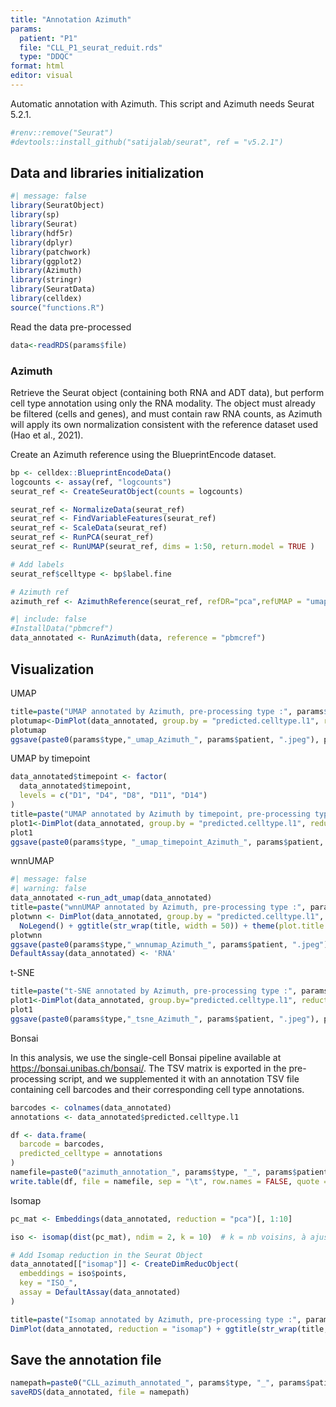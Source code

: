 ```yaml
---
title: "Annotation Azimuth"
params: 
  patient: "P1"
  file: "CLL_P1_seurat_reduit.rds"
  type: "DDQC"
format: html
editor: visual
---
```


Automatic annotation with Azimuth. This script and Azimuth needs Seurat 5.2.1.

```r
#renv::remove("Seurat")
#devtools::install_github("satijalab/seurat", ref = "v5.2.1")
```

## Data and libraries initialization

```r
#| message: false
library(SeuratObject)
library(sp)
library(Seurat)
library(hdf5r)
library(dplyr)
library(patchwork)
library(ggplot2)
library(Azimuth)
library(stringr)
library(SeuratData)
library(celldex)
source("functions.R")
```

Read the data pre-processed

```r
data<-readRDS(params$file)
```

### Azimuth

Retrieve the Seurat object (containing both RNA and ADT data), but perform cell type annotation using only the RNA modality. The object must already be filtered (cells and genes), and must contain raw RNA counts, as Azimuth will apply its own normalization consistent with the reference dataset used (Hao et al., 2021).

Create an Azimuth reference using the BlueprintEncode dataset.

```r
bp <- celldex::BlueprintEncodeData()
logcounts <- assay(ref, "logcounts")
seurat_ref <- CreateSeuratObject(counts = logcounts)

seurat_ref <- NormalizeData(seurat_ref)
seurat_ref <- FindVariableFeatures(seurat_ref)
seurat_ref <- ScaleData(seurat_ref)
seurat_ref <- RunPCA(seurat_ref)
seurat_ref <- RunUMAP(seurat_ref, dims = 1:50, return.model = TRUE )

# Add labels
seurat_ref$celltype <- bp$label.fine

# Azimuth ref
azimuth_ref <- AzimuthReference(seurat_ref, refDR="pca",refUMAP = "umap", refAssay="RNA", metadata = "celltype")
```

```r
#| include: false
#InstallData("pbmcref")
data_annotated <- RunAzimuth(data, reference = "pbmcref")
```

## Visualization

UMAP

```r
title=paste("UMAP annotated by Azimuth, pre-processing type :", params$type, ", patient", params$patient)
plotumap<-DimPlot(data_annotated, group.by = "predicted.celltype.l1", reduction = "umap", label = TRUE, repel = TRUE, label.size = 2.5) + ggtitle(str_wrap(title, width = 50)) + theme(plot.title = element_text(size = 10, hjust = 0.5))
plotumap
ggsave(paste0(params$type,"_umap_Azimuth_", params$patient, ".jpeg"), plotumap)
```

UMAP by timepoint

```r
data_annotated$timepoint <- factor(
  data_annotated$timepoint,
  levels = c("D1", "D4", "D8", "D11", "D14")
)
title=paste("UMAP annotated by Azimuth by timepoint, pre-processing type :", params$type, ", patient", params$patient)
plot1<-DimPlot(data_annotated, group.by = "predicted.celltype.l1", reduction = "umap", split.by = "timepoint", label = TRUE, repel = TRUE, label.size = 2.5) + ggtitle(str_wrap(title, width = 50)) + theme(plot.title = element_text(size = 10, hjust = 0.5))
plot1
ggsave(paste0(params$type, "_umap_timepoint_Azimuth_", params$patient, ".jpeg"), plot1)
```

wnnUMAP

```r
#| message: false
#| warning: false
data_annotated <-run_adt_umap(data_annotated)
title=paste("wnnUMAP annotated by Azimuth, pre-processing type :", params$type, ", patient", params$patient)
plotwnn <- DimPlot(data_annotated, group.by = "predicted.celltype.l1", reduction = 'wnn.umap', label = TRUE, repel = TRUE, label.size = 2.5) + 
  NoLegend() + ggtitle(str_wrap(title, width = 50)) + theme(plot.title = element_text(size = 10, hjust = 0.5))
plotwnn
ggsave(paste0(params$type,"_wnnumap_Azimuth_", params$patient, ".jpeg"), plotwnn)
DefaultAssay(data_annotated) <- 'RNA'
```

t-SNE

```r
title=paste("t-SNE annotated by Azimuth, pre-processing type :", params$type, ", patient", params$patient)
plot1<-DimPlot(data_annotated, group.by="predicted.celltype.l1", reduction = 'tsne', label = TRUE, repel = TRUE, label.size = 2.5) + ggtitle(str_wrap(title, width = 50)) + theme(plot.title = element_text(size = 10, hjust = 0.5))
plot1
ggsave(paste0(params$type,"_tsne_Azimuth_", params$patient, ".jpeg"), plot1)
```

Bonsai

In this analysis, we use the single-cell Bonsai pipeline available at <https://bonsai.unibas.ch/bonsai/>. The TSV matrix is exported in the pre-processing script, and we supplemented it with an annotation TSV file containing cell barcodes and their corresponding cell type annotations.

```r
barcodes <- colnames(data_annotated)
annotations <- data_annotated$predicted.celltype.l1

df <- data.frame(
  barcode = barcodes,
  predicted_celltype = annotations
)
namefile=paste0("azimuth_annotation_", params$type, "_", params$patient, ".tsv")
write.table(df, file = namefile, sep = "\t", row.names = FALSE, quote = FALSE)
```

Isomap

```r
pc_mat <- Embeddings(data_annotated, reduction = "pca")[, 1:10]

iso <- isomap(dist(pc_mat), ndim = 2, k = 10)  # k = nb voisins, à ajuster

# Add Isomap reduction in the Seurat Object 
data_annotated[["isomap"]] <- CreateDimReducObject(
  embeddings = iso$points,
  key = "ISO_",
  assay = DefaultAssay(data_annotated)
)

title=paste("Isomap annotated by Azimuth, pre-processing type :", params$type, ", patient", params$patient)
DimPlot(data_annotated, reduction = "isomap") + ggtitle(str_wrap(title, width = 80)) + theme(plot.title = element_text(size = 10, hjust = 0.5))
```

## Save the annotation file

```r
namepath=paste0("CLL_azimuth_annotated_", params$type, "_", params$patient, ".rds")
saveRDS(data_annotated, file = namepath)
```

